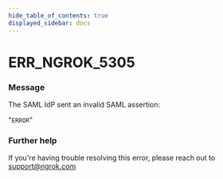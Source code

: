 ```yaml
---
hide_table_of_contents: true
displayed_sidebar: docs
---
```



# ERR_NGROK_5305

### Message
The SAML IdP sent an invalid SAML assertion:

"`ERROR`"

<ErrorDetails error='err_ngrok_5305' />


### Further help
If you're having trouble resolving this error, please reach out to [support@ngrok.com](mailto:support@ngrok.com?subject=Help%20with%20ERR_NGROK_5305)

